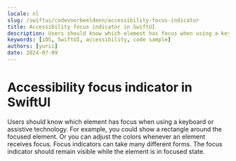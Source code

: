 ```yaml
---
locale: nl
slug: /swiftui/codevoorbeeldenn/accessibility-focus-indicator
title: Accessibility focus indicator in SwiftUI
description: Users should know which element has focus when using a keyboard or assistive technology.
keywords: [iOS, SwiftUI, accessibility, code sample]
authors: [yurii]
date: 2024-07-09
---
```


# Accessibility focus indicator in SwiftUI

Users should know which element has focus when using a keyboard or assistive technology. For example, you could show a rectangle around the focused element. Or you can adjust the colors whenever an element receives focus. Focus indicators can take many different forms. The focus indicator should remain visible while the element is in focused state.

<CodeSample id="accessibility-focus-indicator" platform="swiftui" locale="nl"/>
